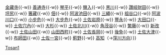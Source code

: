 {{鐵道路線
|模板名稱 = 土讚線 (阿波池田地區)
|名稱 = [[File:JR logo (shikoku).svg|25px|四國旅客鐵道|link=四國旅客鐵道]] [[土讚線]]（多度津－高知）
|代表色 = #e25885
|車站列表 = （[[Template:予讚線 (高松地區)|丸龜、觀音寺方向]]←）[[多度津站|多度津]]{{-w}} [[金藏寺站|金藏寺]]{{-w}} [[善通寺站|善通寺]]{{-w}} [[琴平站|琴平]]{{-w}} [[鹽入站|鹽入]]{{-w}} [[黑川站 (香川縣)|黑川]]{{-w}} [[讚岐財田站|讚岐財田]]{{-w}} [[坪尻站|坪尻]]{{-w}} [[箸藏站|箸藏]]{{-w}} [[佃站|佃]]{{-w}} [[阿波池田站|阿波池田]]{{-w}} [[三繩站|三繩]]{{-w}} [[祖谷口站|祖谷口]]{{-w}} [[阿波川口站|阿波川口]]{{-w}} [[小步危站|小步危]]{{-w}} [[大步危站|大步危]]{{-w}} [[土佐岩原站|土佐岩原]]{{-w}} [[豐永站|豐永]]{{-w}} [[大田口站|大田口]]{{-w}} [[土佐穴內站|土佐穴內]]{{-w}} [[大杉站|大杉]]{{-w}} [[土佐北川站|土佐北川]]{{-w}} [[角茂谷站|角茂谷]]{{-w}} [[繁藤站|繁藤]]{{-w}} [[新改站|新改]]{{-w}} [[土佐山田站|土佐山田]]{{-w}} [[山田西町站|山田西町]]{{-w}} [[土佐長岡站|土佐長岡]]{{-w}} [[後免站|後免]]{{-w}} [[土佐大津站|土佐大津]]{{-w}} [[布師田站|布師田]]{{-w}} [[土佐一宮站|土佐一宮]]{{-w}} [[薊野站 (高知縣)|薊野]]{{-w}} [[高知站|高知]]（→[[Template:土讚線 (須崎地區)|窪川方向]]）}}<noinclude>
[[Category:四國旅客鐵道路線模板|Tosan1]]
</noinclude>